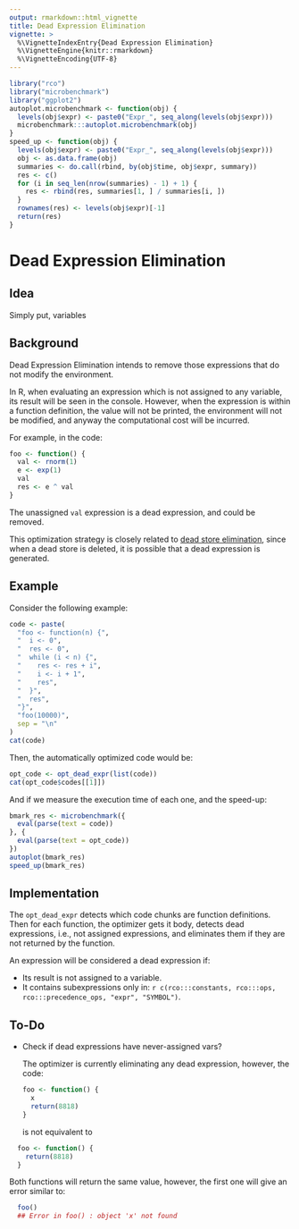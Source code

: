 ```yaml
---
output: rmarkdown::html_vignette
title: Dead Expression Elimination
vignette: >
  %\VignetteIndexEntry{Dead Expression Elimination}
  %\VignetteEngine{knitr::rmarkdown}
  %\VignetteEncoding{UTF-8}
---
```


```r
library("rco")
library("microbenchmark")
library("ggplot2")
autoplot.microbenchmark <- function(obj) {
  levels(obj$expr) <- paste0("Expr_", seq_along(levels(obj$expr)))
  microbenchmark:::autoplot.microbenchmark(obj)
}
speed_up <- function(obj) {
  levels(obj$expr) <- paste0("Expr_", seq_along(levels(obj$expr)))
  obj <- as.data.frame(obj)
  summaries <- do.call(rbind, by(obj$time, obj$expr, summary))
  res <- c()
  for (i in seq_len(nrow(summaries) - 1) + 1) {
    res <- rbind(res, summaries[1, ] / summaries[i, ])
  }
  rownames(res) <- levels(obj$expr)[-1]
  return(res)
}
```

# Dead Expression Elimination

## Idea

Simply put, variables 

## Background

Dead Expression Elimination intends to remove those expressions that do not modify the environment.

In R, when evaluating an expression which is not assigned to any variable, its result will be seen in the console. However, when the expression is within a function definition, the value will not be printed, the environment will not be modified, and anyway the computational cost will be incurred.

For example, in the code:

```r
foo <- function() {
  val <- rnorm(1)
  e <- exp(1)
  val
  res <- e ^ val
}
```

The unassigned `val` expression is a dead expression, and could be removed.

This optimization strategy is closely related to [dead store elimination](opt-dead-store.html), since when a dead store is deleted, it is possible that a dead expression is generated.

## Example

Consider the following example:

```r
code <- paste(
  "foo <- function(n) {",
  "  i <- 0",
  "  res <- 0",
  "  while (i < n) {",
  "    res <- res + i",
  "    i <- i + 1",
  "    res",
  "  }",
  "  res",
  "}",
  "foo(10000)",
  sep = "\n"
)
cat(code)
```

Then, the automatically optimized code would be:

```r
opt_code <- opt_dead_expr(list(code))
cat(opt_code$codes[[1]])
```

And if we measure the execution time of each one, and the speed-up:

```r
bmark_res <- microbenchmark({
  eval(parse(text = code))
}, {
  eval(parse(text = opt_code))
})
autoplot(bmark_res)
speed_up(bmark_res)
```

## Implementation

The `opt_dead_expr` detects which code chunks are function definitions. Then for each function, the optimizer gets it body, detects dead expressions, i.e., not assigned expressions, and eliminates them if they are not returned by the function.

An expression will be considered a dead expression if:

  * Its result is not assigned to a variable.
  * It contains subexpressions only in: `r c(rco:::constants, rco:::ops, rco:::precedence_ops, "expr", "SYMBOL")`.

## To-Do

* Check if dead expressions have never-assigned vars?
  
  The optimizer is currently eliminating any dead expression, however, the code:
  
  ```r
  foo <- function() {
    x
    return(8818)
  }
  ```
  
  is not equivalent to
  
```r
  foo <- function() {
    return(8818)
  }
```
  Both functions will return the same value, however, the first one will give an error similar to:
  
```r
  foo()
  ## Error in foo() : object 'x' not found
```
